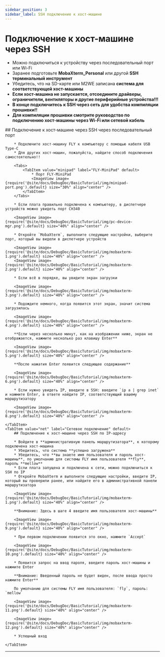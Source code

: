 ```yaml
---
sidebar_position: 3
sidebar_label: SSH подключение к хост-машине
---
```






# Подключение к хост-машине через SSH

* Можно подключиться к устройству через последовательный порт или Wi-Fi
* Заранее подготовьте **MobaXterm_Personal** или другой **SSH терминальный инструмент**
* Убедитесь, что на SD-карте или M2WE записана **система для соответствующей хост-машины**
* **Если хост-машина не запускается, отсоедините драйверы, ограничители, вентиляторы и другие периферийные устройства!!!**
* **В конце подключитесь к SSH через сеть для удобства компиляции прошивки!!**
* **Для компиляции прошивки смотрите руководство по подключению хост-машины через Wi-Fi или сетевой кабель**

<Tabs>
    <TabItem value="serial" label="Подключение через последовательный порт" default>
        ## Подключение к хост-машине через SSH через последовательный порт

        * Подключите хост-машину FLY к компьютеру с помощью кабеля USB Type-C
        * Для других хост-машин, пожалуйста, найдите способ подключения самостоятельно!!

        <Tabs>
            <TabItem value="minipad" label="FLY-MiniPad" default>
                * Порт FLY-MiniPad
                <ImageView image={require('@site/docs/DebugDoc/BasicTutorial/img/minipad-port.png').default} size="30%" align="center" />
            </TabItem>
        </Tabs>

        * Если плата правильно подключена к компьютеру, в диспетчере устройств можно увидеть порт CH340

        <ImageView image={require('@site/docs/DebugDoc/BasicTutorial/img/pc-device-mgr.png').default} size="40%" align="center" />

        * Откройте `MobaXterm`, выполните следующие настройки, выберите порт, который вы видели в диспетчере устройств

        <ImageView image={require('@site/docs/DebugDoc/BasicTutorial/img/mobaxterm-1.png').default} size="40%" align="center" />
        <ImageView image={require('@site/docs/DebugDoc/BasicTutorial/img/mobaxterm-2.png').default} size="40%" align="center" />

        * Если всё в порядке, вы увидите экран загрузки

        <ImageView image={require('@site/docs/DebugDoc/BasicTutorial/img/mobaxterm-3.png').default} size="40%" align="center" />

        * Подождите немного, когда появится этот экран, значит система загрузилась

        <ImageView image={require('@site/docs/DebugDoc/BasicTutorial/img/mobaxterm-4.png').default} size="40%" align="center" />

        **Если через несколько минут, как на изображении ниже, экран не отображается, нажмите несколько раз клавишу Enter**

        <ImageView image={require('@site/docs/DebugDoc/BasicTutorial/img/mobaxterm-5.png').default} size="40%" align="center" />

        **После нажатия Enter появится следующее содержание**

        <ImageView image={require('@site/docs/DebugDoc/BasicTutorial/img/mobaxterm-6.png').default} size="40%" align="center" />

        * Если нужно увидеть IP, введите в SSH: введите `ip a | grep inet` и нажмите Enter, в ответе найдите IP, соответствующий вашему маршрутизатору

        <ImageView image={require('@site/docs/DebugDoc/BasicTutorial/img/mobaxterm-8.png').default} size="40%" align="center" />

    </TabItem>
    <TabItem value="net" label="Сетевое подключение" default>
        ## Подключение к хост-машине через SSH по IP-адресу

        * Войдите в **административную панель маршрутизатора**, к которому подключена хост-машина
        * Убедитесь, что система **успешно загружена**
        * Убедитесь, что **вы знаете имя пользователя и пароль хост-машины**, по умолчанию для системы FLY имя пользователя **fly**, пароль **mellow**
        * Если плата запущена и подключена к сети, можно подключиться к SSH по IP
        * Откройте MobaXterm и выполните следующие настройки, введите IP, который вы проверили ранее, или найдите его в административной панели маршрутизатора

        <ImageView image={require('@site/docs/DebugDoc/BasicTutorial/img/mobaxterm-1.png').default} size="40%" align="center" />

        **Внимание: Здесь в шаге 4 введите имя пользователя хост-машины**

        <ImageView image={require('@site/docs/DebugDoc/BasicTutorial/img/mobaxterm-9.png').default} size="40%" align="center" />

        * При первом подключении появится это окно, нажмите `Accept`

        <ImageView image={require('@site/docs/DebugDoc/BasicTutorial/img/mobaxterm-10.png').default} size="40%" align="center" />

        * Появится запрос на ввод пароля, введите пароль хост-машины и нажмите Enter

        **Внимание: Введенный пароль не будет виден, после ввода просто нажмите Enter**

        По умолчанию для системы FLY имя пользователя: `fly`, пароль: `mellow`

        <ImageView image={require('@site/docs/DebugDoc/BasicTutorial/img/mobaxterm-11.png').default} size="40%" align="center" />

        <ImageView image={require('@site/docs/DebugDoc/BasicTutorial/img/mobaxterm-12.png').default} size="40%" align="center" />

        * Успешный вход

    </TabItem>
</Tabs>

----